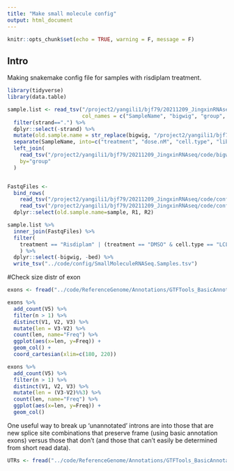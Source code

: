 ```yaml
---
title: "Make small molecule config"
output: html_document
---
```


```r
knitr::opts_chunk$set(echo = TRUE, warning = F, message = F)
```

## Intro

Making snakemake config file for samples with risdiplam treatment.

```r
library(tidyverse)
library(data.table)
```

```r
sample.list <- read_tsv("/project2/yangili1/bjf79/20211209_JingxinRNAseq/code/bigwigs/BigwigList.tsv",
                        col_names = c("SampleName", "bigwig", "group", "strand")) %>%
  filter(strand==".") %>%
  dplyr::select(-strand) %>%
  mutate(old.sample.name = str_replace(bigwig, "/project2/yangili1/bjf79/20211209_JingxinRNAseq/code/bigwigs/unstranded/(.+?).bw", "\\1")) %>%
  separate(SampleName, into=c("treatment", "dose.nM", "cell.type", "libType", "rep"), convert=T, remove=F, sep="_") %>%
  left_join(
    read_tsv("/project2/yangili1/bjf79/20211209_JingxinRNAseq/code/bigwigs/BigwigList.groups.tsv", col_names = c("group", "color", "bed", "supergroup")),
    by="group"
  )


FastqFiles <-
  bind_rows(
    read_tsv("/project2/yangili1/bjf79/20211209_JingxinRNAseq/code/config/samples.titrationseries.tsv"),
    read_tsv("/project2/yangili1/bjf79/20211209_JingxinRNAseq/code/config/samples.chRNAPilotSequencing.tsv")) %>%
  dplyr::select(old.sample.name=sample, R1, R2)

sample.list %>%
  inner_join(FastqFiles) %>%
  filter(
    treatment == "Risdiplam" | (treatment == "DMSO" & cell.type == "LCL")
    ) %>%
  dplyr::select(-bigwig, -bed) %>%
  write_tsv("../code/config/SmallMoleculeRNASeq.Samples.tsv")
```

#Check size distr of exon

```r
exons <- fread("../code/ReferenceGenome/Annotations/GTFTools_BasicAnnotations/gencode.v34.chromasomal.exons.bed")

exons %>%
  add_count(V5) %>%
  filter(n > 1) %>%
  distinct(V1, V2, V3) %>%
  mutate(len = V3-V2) %>%
  count(len, name="Freq") %>%
  ggplot(aes(x=len, y=Freq)) +
  geom_col() +
  coord_cartesian(xlim=c(180, 220))

exons %>%
  add_count(V5) %>%
  filter(n > 1) %>%
  distinct(V1, V2, V3) %>%
  mutate(len = (V3-V2)%%3) %>%
  count(len, name="Freq") %>%
  ggplot(aes(x=len, y=Freq)) +
  geom_col()
```

One useful way to break up 'unannotated' introns are into those that are new splice site combinations that preserve frame (using basic annotation exons) versus those that don't (and those that can't easily be determined from short read data).

```r
UTRs <- fread("../code/ReferenceGenome/Annotations/GTFTools_BasicAnnotations/gencode.v34.chromasomal.utr.bed", col.names = c("chrom", "start", "stop", ))
```

